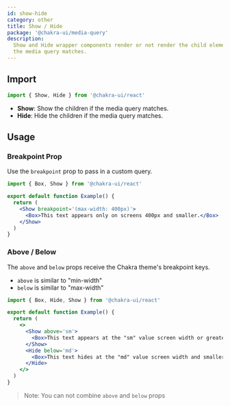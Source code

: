 ```yaml
---
id: show-hide
category: other
title: Show / Hide
package: '@chakra-ui/media-query'
description:
  Show and Hide wrapper components render or not render the child elements if
  the media query matches.
---
```


## Import

```js
import { Show, Hide } from '@chakra-ui/react'
```

- **Show**: Show the children if the media query matches.
- **Hide**: Hide the children if the media query matches.

## Usage

### Breakpoint Prop

Use the `breakpoint` prop to pass in a custom query.

```jsx
import { Box, Show } from '@chakra-ui/react'

export default function Example() {
  return (
    <Show breakpoint='(max-width: 400px)'>
      <Box>This text appears only on screens 400px and smaller.</Box>
    </Show>
  )
}
```

### Above / Below

The `above` and `below` props receive the Chakra theme's breakpoint keys.

- `above` is similar to "min-width"
- `below` is similar to "max-width"

```jsx
import { Box, Hide, Show } from '@chakra-ui/react'

export default function Example() {
  return (
    <>
      <Show above='sm'>
        <Box>This text appears at the "sm" value screen width or greater.</Box>
      </Show>
      <Hide below='md'>
        <Box>This text hides at the "md" value screen width and smaller.</Box>
      </Hide>
    </>
  )
}
```

> Note: You can not combine `above` and `below` props
